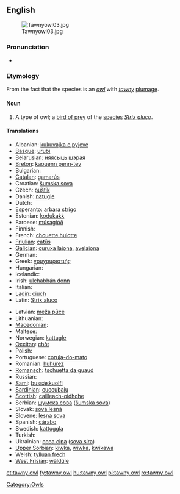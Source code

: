 {{wikipedia}}
==English==
[[Image:Tawnyowl03.jpg|thumb]]

===Pronunciation===
* {{a|RP}} {{IPA|/ˈtɔːni aʊl/}}

===Etymology===
From the fact that the species is an ''[[owl]]'' with ''[[tawny]]'' [[plumage]].

====Noun====
{{en-noun|sg=[[tawny]] [[owl]]}}

# A type of owl; a [[bird of prey]] of the [[species]] ''[[Strix aluco]]''.

====Translations====
{{trans-top|''Strix aluco''}}
* Albanian: [[kukuvajka e pyjeve]]
* [[Basque]]: [[urubi]]
* Belarusian: [[няясыць шэрая]]
* [[Breton]]: [[kaouenn penn-tev]]
* Bulgarian: {{t|bg|горска улулица|tr=gorska ululica|sc=Cyrl}}
* [[Catalan]]: [[gamarús]]
* Croatian: [[šumska sova]]
* Czech: [[puštík]]
* Danish: [[natugle]]
* Dutch: {{t+|nl|bosuil|m}}
* Esperanto: [[arbara strigo]]
* Estonian: [[kodukakk]]
* Faroese: [[músagjóð]]
* Finnish: {{t-|fi|lehtopöllö}}
* French: [[chouette hulotte]] {{f}}
* [[Friulian]]: [[catůs]]
* [[Galician]]: [[curuxa laiona]], [[avelaiona]]
* German: {{t+|de|Waldkauz|m}}
* Greek: [[χουχουριστιής]]
* Hungarian: {{t+|hu|macskabagoly}}
* Icelandic: {{t|is|náttugla|f}}
* Irish: [[ulchabhán donn]]
* Italian: {{t+|it|allocco}}
* [[Ladin]]: [[ciuch]]
* Latin: [[Strix aluco]]
{{trans-mid}}
* Latvian: [[meža pūce]]
* Lithuanian: {{t-|lt|naminė pelėda|xs=Lithuanian}}
* [[Macedonian]]: {{t|mk|шумски був|tr=šumski buv|sc=Cyrl|xs=Macedonian}}
* Maltese: {{t-|mt|kokka|xs=Maltese}}
* Norwegian: [[kattugle]]
* [[Occitan]]: [[chòt]]
* Polish: {{t-|pl|puszczyk}}
* Portuguese: [[coruja-do-mato]] {{f}}
* Romanian: [[huhurez]]
* [[Romansch]]: [[tschuetta da guaud]]
* Russian: {{t|ru|неясыть серая|tr=nejasyt' seraja|sc=Cyrl}}
* [[Sami]]: [[bussáskuolfi]]
* [[Sardinian]]: [[cuccubaju]]
* [[Scottish]]: [[cailleach-oidhche]]
* Serbian: [[шумска сова]] ([[šumska sova]])
* Slovak: [[sova lesná]]
* Slovene: [[lesna sova]]
* Spanish: [[cárabo]] {{m}}
* Swedish: [[kattuggla]]
* Turkish: {{t+|tr|alaca baykuş}}
* Ukrainian: [[сова сіра]] ([[sova sira]])
* [[Upper Sorbian]]: [[kiwka]], [[wiwka]], [[kwikawa]]
* Welsh: [[tylluan frech]]
* [[West Frisian]]: [[wâldûle]]
{{trans-bottom}}

[[Category:Owls]]

[[et:tawny owl]]
[[fy:tawny owl]]
[[hu:tawny owl]]
[[pl:tawny owl]]
[[ro:tawny owl]]